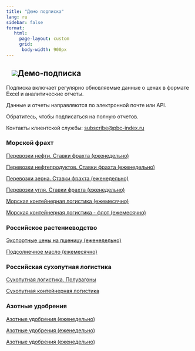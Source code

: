 ```yaml
---
title: "Демо подписка"
lang: ru
sidebar: false
format:
   html: 
     page-layout: custom
     grid:
      body-width: 900px
---
```


## ![](../images/icon-subscription.svg)Демо-подписка {.my-custom-class style="margin-left:3%;"}

Подписка включает регулярно обновляемые данные о ценах в формате Excel и аналитические отчеты.

Данные и отчеты направляются по электронной почте или API.

Обратитесь, чтобы подписаться на полную отчетов.

Контакты клиентской службы: [subscribe\@pbc-index.ru](mailto:subscribe@pbc-index.ru)

### Морской фрахт

[Перевозки нефти. Ставки фрахта (еженедельно)](/reports/2024-07-17_PBC_Weekly_Crude_Freight.pdf)

[Перевозки нефтепродуктов. Ставки фрахта (еженедельно)](/reports/2024-07-17%20PBC%20Weekly%20OilProduct%20Freight.pdf)

[Перевозки зерна. Ставки фрахта (еженедельно)](/reports/2024-07-15%20PBC%20Weekly%20Wheat%20Freight.pdf)

[Перевозки угля. Ставки фрахта (еженедельно)](/reports/2024-09-17%20ЦЦИ%20Фрахт%20угля.pdf)

[Морская контейнерная логистика (ежемесячно)](/reports/2024-07%20PBC%20Montly%20Container%20Freight.pdf)

[Морская контейнерная логистика - флот (ежемесячно)](/reports/2024-07%20PBC%20Montly%20Container%20Fleet.pdf)

### Российское растениеводство

[Экспортные цены на пшеницу (еженедельно)](reports/2024-04-25%20PBC%20Weekly%20Wheat.pdf)

[Подсолнечное масло (ежемесячно)](reports/2024-04%20GPB%20Monthly%20Sunflower%20Oil.pdf)

### Российская сухопутная логистика

[Сухопутная логистика. Полувагоны](reports/2024-06%20PBC%20Monthly%20Logistics.%20Open%20wagons.pdf)

[Сухопутная контейнерная логистика](reports/2024-07%20PBC%20Monthly%20Logistics.%20Flat%20wagons.pdf)


### Азотные удобрения 

[Азотные удобрения (еженедельно)](reports/2024-10-07%20ЦЦИ%20Азотные%20удобрения.pdf)

[Азотные удобрения (еженедельно)](reports/2024-09-30%20ЦЦИ%20Азотные%20удобрения.pdf)

[Азотные удобрения (еженедельно)](reports/2024-09-23%20ЦЦИ%20Азотные%20удобрения.pdf)
